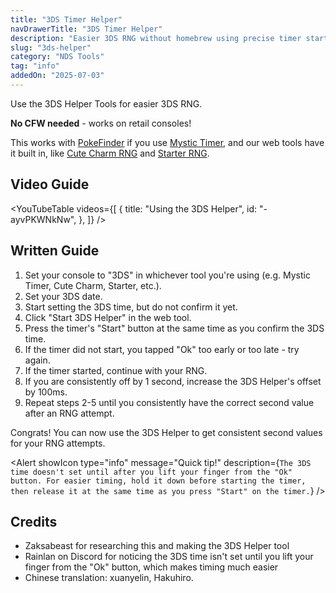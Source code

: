 ```yaml
---
title: "3DS Timer Helper"
navDrawerTitle: "3DS Timer Helper"
description: "Easier 3DS RNG without homebrew using precise timer starts."
slug: "3ds-helper"
category: "NDS Tools"
tag: "info"
addedOn: "2025-07-03"
---
```


<Gist>Use the 3DS Helper Tools for easier 3DS RNG.</Gist>

**No CFW needed** - works on retail consoles!

This works with [PokeFinder](/pokefinder) if you use [Mystic Timer](/mystic-timer), and our web tools have it built in, like [Cute Charm RNG](/hgss-tid-sid) and [Starter RNG](/retail-hgss-starter).

## Video Guide

<YouTubeTable
  videos={[
    {
      title: "Using the 3DS Helper",
      id: "-ayvPKWNkNw",
    },
  ]}
/>

## Written Guide

1. Set your console to "3DS" in whichever tool you're using (e.g. Mystic Timer, Cute Charm, Starter, etc.).
2. Set your 3DS date.
3. Start setting the 3DS time, but do not confirm it yet.
4. Click "Start 3DS Helper" in the web tool.
5. Press the timer's "Start" button at the same time as you confirm the 3DS time.
6. If the timer did not start, you tapped "Ok" too early or too late - try again.
7. If the timer started, continue with your RNG.
8. If you are consistently off by 1 second, increase the 3DS Helper's offset by 100ms.
9. Repeat steps 2-5 until you consistently have the correct second value after an RNG attempt.

Congrats! You can now use the 3DS Helper to get consistent second values for your RNG attempts.

<Alert
  showIcon
  type="info"
  message="Quick tip!"
  description={`The 3DS time doesn't set until after you lift your finger from the "Ok" button. For easier timing, hold it down before starting the timer, then release it at the same time as you press "Start" on the timer.`}
/>

## Credits

- Zaksabeast for researching this and making the 3DS Helper tool
- Rainlan on Discord for noticing the 3DS time isn't set until you lift your finger from the "Ok" button, which makes timing much easier
- Chinese translation: xuanyelin, Hakuhiro.
